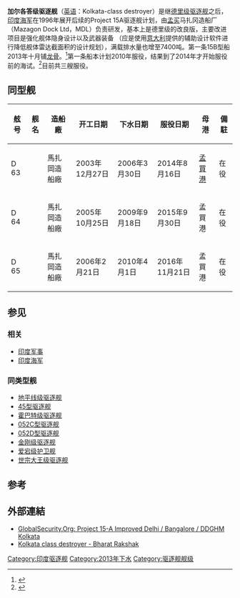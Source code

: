 {{軍艦模板
|名稱= 加尔各答级驱逐舰 [[File:Naval_Ensign_of_India.svg|30px]]
|圖片=[[File:INS_Kolkata_at_Mombasa,_Kenya.jpg|270px]]
|照片說明= 首舰加尔各答号 
|艦種= [[驱逐舰|驱逐舰]]
|艦名= 
|擁有國= {{IND}}
|前型= [[德里级驱逐舰|德里级驱逐舰]]
|次型= [[维沙卡帕特南级驱逐舰|维沙卡帕特南级驱逐舰]]
|同型= 3艘
|竣工= 3艘
|結局= 
|狀態= 3艘現役
|排水=
|標準= 6800吨
|基準= 
|滿載= 7400吨
|長度= 163米
|闊度= 17.4 米
|吃水= 6.5 米
|飛行=
|鍋爐= 4×DT-59燃气轮机/64000马力+2×Bergen/Garden Reach S&E KVM-18柴油机/9900马力
|極速= 30节
|續航= 5000浬/18节

|裝備= 奥托·梅拉腊 SRGM 76mm 62倍徑艦炮×1

8聯裝UVLM通用垂直發射系統×2（16枚布拉莫斯巡航导弹）

8聯裝VLS垂直發射系統×4(32枚巴拉克-1、巴拉克-8)

RBU-6000 12聯裝反潛火箭發射器×2

533mm魚雷發射管×4

AK-630 30mm機炮×4

}}
'''加尔各答级驱逐舰'''（[[英语|英语]]：Kolkata-class destroyer）是继[[德里级驱逐舰|德里级驱逐舰]]之后，[[印度海軍|印度海军]]在1996年展开后续的Project 15A驱逐舰计划，由[[孟买|孟买]]马扎冈造船厂（Mazagon Dock Ltd，MDL）负责研发，基本上是德里级的改良版，主要改进项目是强化舰体隐身设计以及武器装备 （应是使用[[意大利|意大利]]提供的辅助设计软件进行降低舰体雷达截面积的设计规划），满载排水量也增至7400吨。第一条15B型船2013年十月铺[[龙骨|龙骨]]。<ref name=mzo1315b>{{cite web |url=http://www.mazagondock.gov.in/newsite2010/pdfs/msg/KEEL%20LAID%20FOR%20YARD%2012704.pdf |title=存档副本 |accessdate=2014-06-09 |deadurl=yes |archiveurl=https://web.archive.org/web/20140202183511/http://www.mazagondock.gov.in/newsite2010/pdfs/msg/KEEL%20LAID%20FOR%20YARD%2012704.pdf |archivedate=2014-02-02 }}</ref>第一条船本计划2010年服役，结果到了2014年才开始服役前的海试。<ref name=it10j13>{{cite news|title=Navy's ongoing hunt for heavy torpedoes leads to delay in modernisation process|url=http://indiatoday.intoday.in/story/indian-navy-hits-modernisation-crisis-no-weapons-tarpedoes/1/279309.html|accessdate=20 July 2013|newspaper=India Today|date=10 June 2013|archive-date=2013-07-17|archive-url=https://web.archive.org/web/20130717085017/http://indiatoday.intoday.in/story/indian-navy-hits-modernisation-crisis-no-weapons-tarpedoes/1/279309.html|dead-url=no}}</ref>目前共三艘服役。

==同型舰==
{| class="wikitable" style="none;; margin: 0.5em; background:#ffffff"
!舷号||舰名||造船廠||开工日期||下水日期||服役日期||母港||備駐
|-
|D 63|| {{link-en|加尔各答号导弹驱逐舰|INS Kolkata|INS ''Kolkata''}} || 馬扎岡造船廠||2003年12月27日||2006年3月30日||2014年8月16日||[[孟買港|孟買港]]||在役
|-
|D 64|| {{link-en|科钦号导弹驱逐舰|INS Kochi|INS ''Kochi''}} ||馬扎岡造船廠 ||2005年10月25日||2009年9月18日||2015年9月30日||孟買港 ||在役  
|-
|D 65|| {{link-en|金奈号导弹驱逐舰|INS Chennai|INS ''Chennai''}}||馬扎岡造船廠||2006年2月21日||2010年4月1日||2016年11月21日||孟買港 ||在役
|}

==参见==
===相关===
* [[印度军事|印度军事]]
* [[印度海军|印度海军]]

===同类型舰===
*[[地平线级驱逐舰|地平线级驱逐舰]]{{FRA}}{{ITA}}
*[[45型驱逐舰|45型驱逐舰]]{{UK}}
*[[霍巴特级驱逐舰|霍巴特级驱逐舰]]{{AUS}}
*[[052C型驱逐舰|052C型驱逐舰]]{{CHN}}
*[[052D型驱逐舰|052D型驱逐舰]]{{CHN}}
*[[金刚级驱逐舰|金刚级驱逐舰]]{{JPN}}
*[[爱宕级护卫舰|爱宕级护卫舰]]{{JPN}}
*[[世宗大王级驱逐舰|世宗大王级驱逐舰]]{{SKO}}

==参考==
{{Reflist|2}}
== 外部連結 ==
*[http://www.globalsecurity.org/military/world/india/d-project-15a.htm GlobalSecurity.Org: Project 15-A Improved Delhi / Bangalore / DDGHM Kolkata]{{Wayback|url=http://www.globalsecurity.org/military/world/india/d-project-15a.htm |date=20130404170816 }}
*[https://web.archive.org/web/20101227011444/http://bharat-rakshak.com/NAVY/Ships/Future/192-Project-15a.html Kolkata class destroyer - Bharat Rakshak]


[[Category:印度驱逐舰|Category:印度驱逐舰]]
[[Category:2013年下水|Category:2013年下水]]
[[Category:驱逐舰舰级|Category:驱逐舰舰级]]